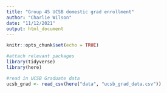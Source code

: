 ```yaml
---
title: "Group 45 UCSB domestic grad enrollment"
author: "Charlie Wilson"
date: "11/12/2021"
output: html_document
---
```


```r
knitr::opts_chunk$set(echo = TRUE)

#attach relevant packages
library(tidyverse)
library(here)
```

```r
#read in UCSB Graduate data
ucsb_grad <- read_csv(here("data", "ucsb_grad_data.csv"))
```

